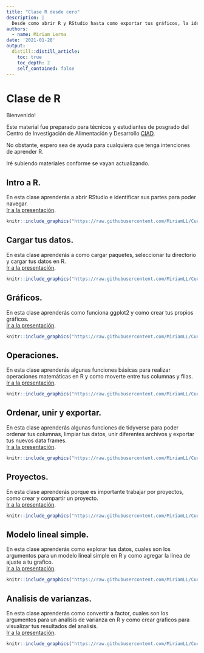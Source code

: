 ```yaml
---
title: "Clase R desde cero"
description: |
  Desde como abrir R y RStudio hasta como exportar tus gráficos, la idea es que este curso te haga sentir cómodo realizando tu limpieza de datos y analisis en R.
authors:
  - name: Miriam Lerma
date: '2021-01-28'
output:
  distill::distill_article:
    toc: true
    toc_depth: 2
    self_contained: false
---
```


# Clase de R

Bienvenido!  

Este material fue preparado para técnicos y estudiantes de posgrado del Centro de Investigación de Alimentación y Desarrollo [CIAD](https://www.ciad.mx/).

No obstante, espero sea de ayuda para cualquiera que tenga intenciones de aprender R.

Iré subiendo materiales conforme se vayan actualizando.

## Intro a R.
En esta clase aprenderás a abrir RStudio e identificar sus partes para poder navegar. <br>[Ir a la presentación](https://miriamll.github.io/Curso_CIAD/Clase1).  

```r
knitr::include_graphics("https://raw.githubusercontent.com/MiriamLL/Curso_CIAD/main/Figuras/Clase1.png")
```


## Cargar tus datos.
En esta clase aprenderás a como cargar paquetes, seleccionar tu directorio y cargar tus datos en R. <br>[Ir a la presentación](https://miriamll.github.io/Curso_CIAD/Clase1Parte2).  

```r
knitr::include_graphics("https://raw.githubusercontent.com/MiriamLL/Curso_CIAD/main/Figuras/Clase2.png")
```

## Gráficos.  
En esta clase aprenderás como funciona ggplot2 y como crear tus propios gráficos.<br> [Ir a la presentación](https://miriamll.github.io/Curso_CIAD/Clase2).  

```r
knitr::include_graphics("https://raw.githubusercontent.com/MiriamLL/Curso_CIAD/main/Figuras/Clase3.png")
```

## Operaciones.  
En esta clase aprenderás algunas funciones básicas para realizar operaciones matemáticas en R y como moverte entre tus columnas y filas. <br> [Ir a la presentación](https://miriamll.github.io/Curso_CIAD/Clase3Parte1).  

```r
knitr::include_graphics("https://raw.githubusercontent.com/MiriamLL/Curso_CIAD/main/Figuras/Clase4.png")
```

## Ordenar, unir y exportar.  
En esta clase aprenderás algunas funciones de tidyverse para poder ordenar tus columnas, limpiar tus datos, unir diferentes archivos y exportar tus nuevos data frames.  
[Ir a la presentación](https://miriamll.github.io/Curso_CIAD/Clase3Parte2).  

```r
knitr::include_graphics("https://raw.githubusercontent.com/MiriamLL/Curso_CIAD/main/Figuras/Clase5.png")
```


## Proyectos.  
En esta clase aprenderás porque es importante trabajar por proyectos, como crear y compartir un proyecto.  
[Ir a la presentación](https://miriamll.github.io/Curso_CIAD/Clase4Parte1).  

```r
knitr::include_graphics("https://raw.githubusercontent.com/MiriamLL/Curso_CIAD/main/Figuras/Clase6.png")
```


## Modelo lineal simple.  
En esta clase aprenderás como explorar tus datos, cuales son los argumentos para un modelo lineal simple en R y como agregar la linea de ajuste a tu grafico.  
[Ir a la presentación](https://miriamll.github.io/Curso_CIAD/Clase7).  

```r
knitr::include_graphics("https://raw.githubusercontent.com/MiriamLL/Curso_CIAD/main/Figuras/Clase7.png")
```

## Analisis de varianzas.  
En esta clase aprenderás como convertir a factor, cuales son los argumentos para un analisis de varianza en R y como crear graficos para visualizar tus resultados del analisis.  
[Ir a la presentación](https://miriamll.github.io/Curso_CIAD/Clase8).  

```r
knitr::include_graphics("https://raw.githubusercontent.com/MiriamLL/Curso_CIAD/main/Figuras/Figure8.png")
```

